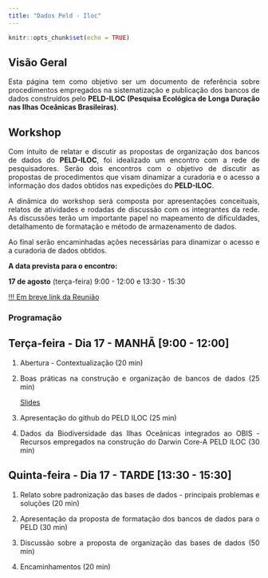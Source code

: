 ```yaml
---
title: "Dados Peld - Iloc"
---
```

<style>
body {
text-align: justify}
</style>

```r
knitr::opts_chunk$set(echo = TRUE)
```


## Visão Geral

Esta página tem como objetivo ser um documento de referência sobre procedimentos empregados na sistematização e publicação dos bancos de dados construídos pelo **PELD-ILOC (Pesquisa Ecológica de Longa Duração nas Ilhas Oceânicas Brasileiras)**.

## Workshop 

Com intuito de relatar e discutir as propostas de organização dos bancos de dados do **PELD-ILOC**, foi idealizado um encontro com a rede de pesquisadores. Serão dois encontros com o objetivo de discutir as propostas de procedimentos que visam  dinamizar a curadoria e o acesso a informação dos dados obtidos nas expedições do **PELD-ILOC**.


A dinâmica do workshop será composta por apresentações conceituais, relatos de atividades e rodadas de discussão com os integrantes da rede. As discussões terão um importante papel no mapeamento de dificuldades, detalhamento de formatação e método de armazenamento de dados. 

Ao final serão encaminhadas ações necessárias para dinamizar o acesso e a curadoria de dados obtidos.
 \br

**A data prevista para o encontro:**

**17 de agosto** (terça-feira) 9:00 - 12:00  e 13:30 - 15:30 


[!!! Em breve link da Reunião](https://)

\br

### Programação

## **Terça-feira - Dia 17 - MANHÃ** [9:00 - 12:00]
      
1. Abertura - Contextualização (20 min)

2. Boas práticas na construção e organização de bancos de dados (25 min)

    [Slides ](https://)

3. Apresentação do github do PELD ILOC (25 min)


4. Dados da Biodiversidade das Ilhas Oceânicas integrados ao OBIS - Recursos empregados na construção do Darwin Core-A PELD ILOC (30 min) 


## **Quinta-feira - Dia 17 - TARDE ** [13:30 - 15:30]

1. Relato sobre padronização das bases de dados - principais problemas e soluções  (20 min)


2. Apresentação da proposta de formatação dos bancos de dados para o PELD (30 min)


3. Discussão sobre a proposta de organização das bases de dados (50 min)

      
4. Encaminhamentos (20 min)






